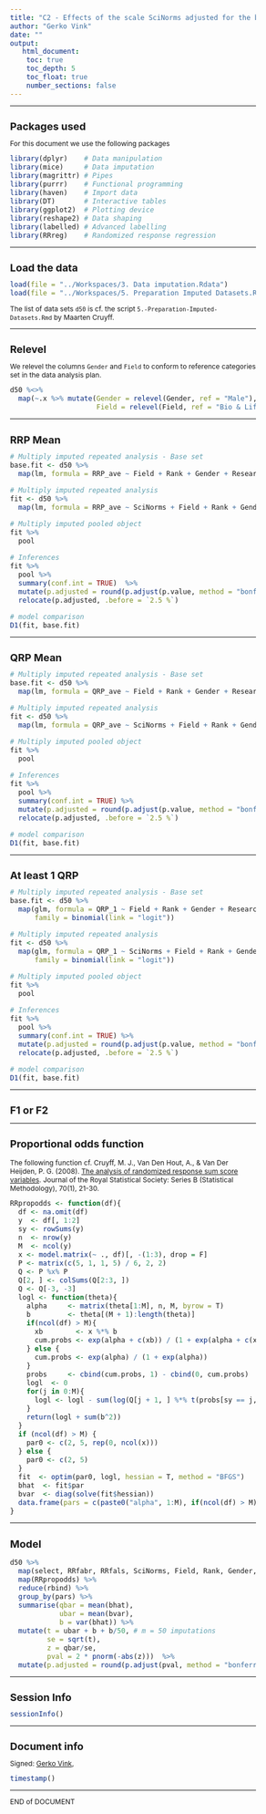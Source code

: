 ```yaml
---
title: "C2 - Effects of the scale SciNorms adjusted for the base set"
author: "Gerko Vink"
date: ""
output: 
   html_document:
    toc: true
    toc_depth: 5
    toc_float: true
    number_sections: false
---
```


<style type="text/css">
  
body{ /* Normal  */
  font-size: 12px;
  }
td {  /* Table  */
  font-size: 12px;
}
h1.title {
  font-size: 18px;
  color: DarkBlue;
}
h1 { /* Header 1 */
  font-size: 18px;
}
h2 { /* Header 2 */
  font-size: 18px;
}
h3 { /* Header 3 */
  font-size: 18px;
}
code.r{ /* Code block */
  font-size: 12px;
}
pre { /* Code block - determines code spacing between lines */
  font-size: 14px;
}
</style>


---

# Packages used
For this document we use the following packages
```r
library(dplyr)    # Data manipulation
library(mice)     # Data imputation
library(magrittr) # Pipes
library(purrr)    # Functional programming
library(haven)    # Import data
library(DT)       # Interactive tables
library(ggplot2)  # Plotting device
library(reshape2) # Data shaping
library(labelled) # Advanced labelling
library(RRreg)    # Randomized response regression
```

---

# Load the data
```r
load(file = "../Workspaces/3. Data imputation.Rdata")
load(file = "../Workspaces/5. Preparation Imputed Datasets.Rdata")
```
The list of data sets `d50` is cf. the script `5.-Preparation-Imputed-Datasets.Rmd` by Maarten Cruyff. 

---

# Relevel
We relevel the columns `Gender` and `Field` to conform to reference categories set in the data analysis plan. 
```r
d50 %<>% 
  map(~.x %>% mutate(Gender = relevel(Gender, ref = "Male"),
                     Field = relevel(Field, ref = "Bio & Life")))
```

---

# RRP Mean
```r
# Multiply imputed repeated analysis - Base set
base.fit <- d50 %>% 
  map(lm, formula = RRP_ave ~ Field + Rank + Gender + Research + Support) 

# Multiply imputed repeated analysis 
fit <- d50 %>% 
  map(lm, formula = RRP_ave ~ SciNorms + Field + Rank + Gender + Research + Support) 

# Multiply imputed pooled object
fit %>% 
  pool

# Inferences
fit %>% 
  pool %>% 
  summary(conf.int = TRUE)  %>% 
  mutate(p.adjusted = round(p.adjust(p.value, method = "bonferroni"), 4)) %>% 
  relocate(p.adjusted, .before = `2.5 %`)

# model comparison
D1(fit, base.fit)
```

--- 

# QRP Mean
```r
# Multiply imputed repeated analysis - Base set
base.fit <- d50 %>% 
  map(lm, formula = QRP_ave ~ Field + Rank + Gender + Research + Support) 

# Multiply imputed repeated analysis 
fit <- d50 %>% 
  map(lm, formula = QRP_ave ~ SciNorms + Field + Rank + Gender + Research + Support) 

# Multiply imputed pooled object
fit %>% 
  pool

# Inferences
fit %>% 
  pool %>% 
  summary(conf.int = TRUE) %>% 
  mutate(p.adjusted = round(p.adjust(p.value, method = "bonferroni"), 4)) %>% 
  relocate(p.adjusted, .before = `2.5 %`)

# model comparison
D1(fit, base.fit)
```

---

# At least 1 QRP
```r
# Multiply imputed repeated analysis - Base set
base.fit <- d50 %>% 
  map(glm, formula = QRP_1 ~ Field + Rank + Gender + Research + Support, 
      family = binomial(link = "logit")) 

# Multiply imputed repeated analysis 
fit <- d50 %>% 
  map(glm, formula = QRP_1 ~ SciNorms + Field + Rank + Gender + Research + Support, 
      family = binomial(link = "logit")) 

# Multiply imputed pooled object
fit %>% 
  pool

# Inferences
fit %>% 
  pool %>% 
  summary(conf.int = TRUE) %>% 
  mutate(p.adjusted = round(p.adjust(p.value, method = "bonferroni"), 4)) %>% 
  relocate(p.adjusted, .before = `2.5 %`)

# model comparison
D1(fit, base.fit)
```

---

# F1 or F2

---

## Proportional odds function
The following function cf. Cruyff, M. J., Van Den Hout, A., & Van Der Heijden, P. G. (2008). [The analysis of randomized response sum score variables](https://doi.org/10.1111/j.1467-9868.2007.00624.x). Journal of the Royal Statistical Society: Series B (Statistical Methodology), 70(1), 21-30.
```r
RRpropodds <- function(df){
  df <- na.omit(df)
  y  <- df[, 1:2]
  sy <- rowSums(y)
  n  <- nrow(y)
  M  <- ncol(y)
  x <- model.matrix(~ ., df)[, -(1:3), drop = F]
  P <- matrix(c(5, 1, 1, 5) / 6, 2, 2)
  Q <- P %x% P
  Q[2, ] <- colSums(Q[2:3, ])
  Q <- Q[-3, -3]
  logl <- function(theta){
    alpha     <- matrix(theta[1:M], n, M, byrow = T)
    b         <- theta[(M + 1):length(theta)]
    if(ncol(df) > M){
      xb        <- x %*% b
      cum.probs <- exp(alpha + c(xb)) / (1 + exp(alpha + c(xb)))
    } else {
      cum.probs <- exp(alpha) / (1 + exp(alpha))
    }
    probs     <- cbind(cum.probs, 1) - cbind(0, cum.probs)
    logl  <- 0
    for(j in 0:M){
      logl <- logl - sum(log(Q[j + 1, ] %*% t(probs[sy == j, ])))
    }
    return(logl + sum(b^2))
  }
  if (ncol(df) > M) {
    par0 <- c(2, 5, rep(0, ncol(x)))
  } else {
    par0 <- c(2, 5)
  }
  fit  <- optim(par0, logl, hessian = T, method = "BFGS")
  bhat  <- fit$par
  bvar  <- diag(solve(fit$hessian))
  data.frame(pars = c(paste0("alpha", 1:M), if(ncol(df) > M)colnames(x)), bhat, bvar)
}
```

---

## Model
```r
d50 %>% 
  map(select, RRfabr, RRfals, SciNorms, Field, Rank, Gender, Research, Support) %>% 
  map(RRpropodds) %>% 
  reduce(rbind) %>% 
  group_by(pars) %>% 
  summarise(qbar = mean(bhat), 
            ubar = mean(bvar),
            b = var(bhat)) %>% 
  mutate(t = ubar + b + b/50, # m = 50 imputations
         se = sqrt(t),
         z = qbar/se,
         pval = 2 * pnorm(-abs(z)))  %>% 
  mutate(p.adjusted = round(p.adjust(pval, method = "bonferroni"), 4)) 
```

---

# Session Info
```r
sessionInfo()
```

---

# Document info
Signed: 
[Gerko Vink](https://www.gerkovink.com), 

```r
timestamp()
```

---

END of DOCUMENT
